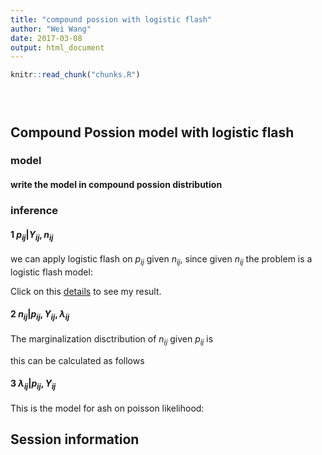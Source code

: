 ```yaml
---
title: "compound possion with logistic flash"
author: "Wei Wang"
date: 2017-03-08
output: html_document
---
```


<!-- The file analysis/chunks.R contains chunks that define default settings
shared across the workflowr files. -->
```r
knitr::read_chunk("chunks.R")
```

<!-- Update knitr chunk options -->
```r
```

<!-- Insert the date the file was last updated -->
```r
```

<!-- Insert the code version (Git commit SHA1) if Git repository exists and R
 package git2r is installed -->
```r
```

<!-- Add your analysis here -->

## Compound Possion model with logistic flash

### model

\begin{eqnarray}
Y_{ij}|\lambda_{ij},p_{ij} &=& poisson(\lambda_{ij} p_{ij}) \\
logit(p_{ij}) &=& L_i F_j \\
\lambda_{ij} &\sim& g_{ash}(\cdot)\\ 
L_i &\sim& g_{ash}(\cdot) \\
F_j &\sim& g_{ash}(\cdot)
\end{eqnarray}

#### write the model in compound possion distribution

\begin{eqnarray}
Y_{ij}|n_{ij},p_{ij} &=& Bin(n_{ij},p_{ij}) \\
logit(p_{ij}) &=& L_i F_j \\
n_{ij} &\sim& Poisson(\lambda_{ij})\\
\lambda_{ij} &\sim& g_{ash}(\cdot)\\ 
L_i &\sim& g_{ash}(\cdot) \\
F_j &\sim& g_{ash}(\cdot)
\end{eqnarray}



### inference

#### 1  $p_{ij}|Y_{ij},n_{ij}$

we can apply logistic flash on $p_{ij}$ given $n_{ij}$, since given $n_{ij}$ the problem is a logistic flash model:

\begin{eqnarray}
Y_{ij}|n_{ij},p_{ij} &=& Bin(n_{ij},p_{ij}) \\
logit(p_{ij}) &=& L_i F_j \\
L_i &\sim& g_{ash}(\cdot) \\
F_j &\sim& g_{ash}(\cdot)
\end{eqnarray}

Click on this [details](third-analysis.html) to see my result.

#### 2  $n_{ij}|p_{ij},Y_{ij},\lambda_{ij}$

The marginalization disctribution of $n_{ij}$ given $p_{ij}$ is 

\begin{eqnarray}
n_{ij} \sim Y_{ij} + poisson(\lambda_{ij}(1-p_{ij}))
\end{eqnarray}
this can be calculated as follows
\begin{eqnarray}
p(n_{ij}|p_{ij},\lambda_{ij},Y_{ij}) &\propto& p_{ij}^{Y_{ij}}(1-p_{ij})^{n_{ij} - Y_{ij}}\frac{n_{ij}!}{Y_{ij}!(n_{ij} - Y_{ij})!} \frac{\lambda_{ij}^{n_{ij}} e^{-\lambda_{ij}}}{n_{ij}!}\\
&\propto&  \frac{(\lambda_{ij}(1-p_{ij}))^{(n_{ij}-Y_{ij})} e^{-(\lambda_{ij}(1-p_{ij}))}}{(n_{ij}-Y_{ij})!}
\end{eqnarray}

#### 3  $\lambda_{ij}|p_{ij},Y_{ij}$

This is the model for ash on poisson likelihood:

\begin{eqnarray}
Y_{ij} &\sim& poisson(\lambda_{ij}p_{ij})\\
\lambda_{ij} &\sim& g_{ash}(\cdot)
\end{eqnarray}



## Session information

<!-- Insert the session information into the document -->
```r
```
